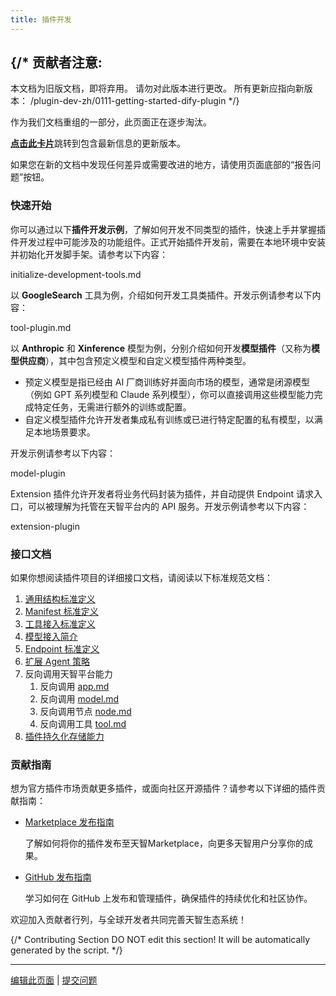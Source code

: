 ```yaml
---
title: 插件开发
---
```




{/* 
  贡献者注意:
  ----------------
  本文档为旧版文档，即将弃用。
  请勿对此版本进行更改。
  所有更新应指向新版本：
  /plugin-dev-zh/0111-getting-started-dify-plugin
*/}

<Card title="本文档即将弃用" icon="circle-exclamation" href="/plugin-dev-zh/0111-getting-started-dify-plugin">
  <p>作为我们文档重组的一部分，此页面正在逐步淘汰。</p>
  
  <p><u><b>点击此卡片</b></u>跳转到包含最新信息的更新版本。</p>
  
  <p>如果您在新的文档中发现任何差异或需要改进的地方，请使用页面底部的“报告问题”按钮。</p>
</Card>

### 快速开始

你可以通过以下**插件开发示例**，了解如何开发不同类型的插件，快速上手并掌握插件开发过程中可能涉及的功能组件。正式开始插件开发前，需要在本地环境中安装并初始化开发脚手架。请参考以下内容：

<Card title="安装插件开发工具" icon="link" href="./initialize-development-tools">
  initialize-development-tools.md
</Card>

以 **GoogleSearch** 工具为例，介绍如何开发工具类插件。开发示例请参考以下内容：

<Card title="工具插件" icon="link" href="tool-plugin">
  tool-plugin.md
</Card>

以 **Anthropic** 和 **Xinference** 模型为例，分别介绍如何开发**模型插件**（又称为**模型供应商**），其中包含预定义模型和自定义模型插件两种类型。

* 预定义模型是指已经由 AI 厂商训练好并面向市场的模型，通常是闭源模型（例如 GPT 系列模型和 Claude 系列模型），你可以直接调用这些模型能力完成特定任务，无需进行额外的训练或配置。
* 自定义模型插件允许开发者集成私有训练或已进行特定配置的私有模型，以满足本地场景要求。

开发示例请参考以下内容：

<Card title="模型插件" icon="link" href="model-plugin/README">
  model-plugin
</Card>

Extension 插件允许开发者将业务代码封装为插件，并自动提供 Endpoint 请求入口，可以被理解为托管在天智平台内的 API 服务。开发示例请参考以下内容：

<Card title="扩展插件" icon="link" href="extension-plugin">
  extension-plugin
</Card>

### 接口文档

如果你想阅读插件项目的详细接口文档，请阅读以下标准规范文档：

1. [通用结构标准定义](../../schema-definition/general-specifications)
2. [Manifest 标准定义](../../schema-definition/manifest)
3. [工具接入标准定义](../../schema-definition/tool)
4. [模型接入简介](../../schema-definition/model/)
5. [Endpoint 标准定义](../../schema-definition/endpoint)
6. [扩展 Agent 策略](../../schema-definition/agent)
7. 反向调用天智平台能力
   1. 反向调用 [app.md](../../schema-definition/reverse-invocation-of-the-dify-service/app)
   2. 反向调用 [model.md](../../schema-definition/reverse-invocation-of-the-dify-service/model)
   3. 反向调用节点 [node.md](../../schema-definition/reverse-invocation-of-the-dify-service/node)
   4. 反向调用工具 [tool.md](../../schema-definition/reverse-invocation-of-the-dify-service/tool)
8. [插件持久化存储能力](../../schema-definition/persistent-storage)

### 贡献指南

想为官方插件市场贡献更多插件，或面向社区开源插件？请参考以下详细的插件贡献指南：

*   [Marketplace 发布指南](../../publish-plugins/publish-to-dify-marketplace/)

    了解如何将你的插件发布至天智Marketplace，向更多天智用户分享你的成果。
*   [GitHub 发布指南](../../publish-plugins/publish-plugin-on-personal-github-repo)

    学习如何在 GitHub 上发布和管理插件，确保插件的持续优化和社区协作。

欢迎加入贡献者行列，与全球开发者共同完善天智生态系统！

{/*
Contributing Section
DO NOT edit this section!
It will be automatically generated by the script.
*/}

---

[编辑此页面](https://github.com/langgenius/dify-docs/edit/main/zh-hans/plugins/quick-start/develop-plugins/README.mdx) | [提交问题](https://github.com/langgenius/dify-docs/issues/new?template=docs.yml)


